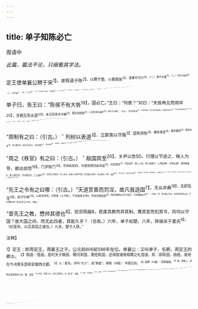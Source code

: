 ```yaml
---
---
---
```

title: 单子知陈必亡
---



周语中

*此篇，篇法不论，只细看其字法。*

定王使单襄公聘于宋<sup>1】。遂假道于陈<sup>2】，以聘于楚。火朝觌矣<sup>3】，道茀不可行<sup>4】，（一。）候不在疆<sup>5】，（二。）司空不视涂<sup>6】，（三。）泽不陂<sup>7】，（四。）川不梁<sup>8】，（五。为下辰角见一段案。）野有庾积<sup>9】，（六。）场功未毕<sup>10】，（七。）道无列树，（八。）垦田若薮<sup>11】，（九。为下周制有之一段案。）膳宰不致饩<sup>12】，（十。）司里不授馆<sup>13】，（十一。）国无寄寓<sup>14】，（十二。）县无旅合<sup>15】，（十三。为下周之秩官一段案。）民将筑台于夏氏<sup>16】。（十四。）及陈，陈灵公与孔宁、仪行父南冠以如夏氏<sup>17】，留宾不见<sup>18】。（十五。为下先王之令一段案。）

单子归，告王曰：“陈侯不有大咎<sup>19】，国必亡。”王曰：“何故？”对曰：“夫辰角见而雨毕<sup>20】，天根见而水涸<sup>20】，本见而草木节解<sup>2】，驷见而陨霜<sup>2】，火见而清风戒寒<sup>20】。故先王之教曰：（引古。）“雨毕而除道<sup>2】，水涸而成梁，草木节解而备藏＠，陨霜而冬裘具<sup>20】，清风至而修城郭宫室<sup>20】。”故《夏令》曰<sup>20】：（再引古。）＂九月除道，十月成梁。＇其时儆曰<sup>3】：“收而场功<sup>20】，待而畚梮<sup>2】，营室之中<sup>3】，土功其始<sup>3】。火之初见，期于司里<sup>5】。”此先王所以不用财贿，而广施德于天下者也。今陈国（入今陈。）火朝觌矣，而道路若塞，野场若弃，泽不陂障，川无舟梁，是废先王之教也。（一结。）

“周制有之曰：（引古。）＇列树以表道<sup>3】，立鄙食以守路<sup>3】.国有郊牧<sup>3】，疆有寓望<sup>2】，薮有圃草<sup>4】，囿有林池<sup>11】，所以御灾也。其余无非谷土，民无悬耜<sup>17】，野无奥草<sup>3】。不夺民时，不蔑民功<sup>4】，有优无匮<sup>5】，有逸无罢<sup>6】。国有班事<sup>17】，县有序民<sup>18】。今陈国（入今陈。）道路不可知，田在草间，功成而不收，民罢于逸乐，是弃先王之法制也。（二结。）

“周之《秩官》有之曰：（引古。）＇敌国宾至<sup>20】，关尹以告5D，行理以节逆之，候人为导，卿出郊劳<sup>19】，门尹除门<sup>14】，宗祝执祀的，司里授馆司徒具徒<sup>5】，司空视涂<sup>7】，司寇诘奸，虞人人材，甸人积薪＠，火师监燎6，水师监溜®，膳宰致饔6，廪人献饩的，司马陈刍6，工人展车<sup>16】，百官各以物至＠，宾人如归。是故小大莫不怀爱。其贵国之宾至6，则以班加一等6，益虔<sup>20】。至于王吏，则皆官正莅事<sup>7】，上卿监之。若王巡狩，则君亲监之。今虽朝也不才<sup>2】，（入今陈。）有分族于周，承王命以为过宾于陈，而司事莫至，是蔑先王之官。（三结。）

“先王之令有之曰哪：（引古。）“天道赏善而罚淫，故凡我造国<sup>7】，无从非彝<sup>18】，无即慆淫<sup>19】，各守尔典<sup>20】，以承天休领。今陈侯（入今陈。）不念胤续之常8，弃其伉俪妃嫔<sup>3】，而帅其卿佐以淫于夏氏，不亦姨姓矣乎<sup>8】？（四结。）陈，我大姬之后也。弃衮冕而南冠以出，不亦简彝乎爹？是又犯先王之令也。（再结。）

“昔先王之教，懋帅其德也<sup>8】，犹恐陨越8。若废其教而弃其制，蔑其官而犯其令，将何以守国？居大国之间，而无此四者，其能久乎？（总收。）六年，单子如楚。八年，陈侯杀于夏氏<sup>9】。（纪是年，以见其验之速也。）九年，楚子入陈。”

<sup>注释】

<sup>1】定王：即周定王，周襄王之子。公元前606前586年在位。单襄公：又叫单子，名朝，周定王的卿士。
<sup>2】假道：借道。是时天子微弱，聘问宋国，需经陈国，还得按诸侯相聘之礼借道。陈：即陈国，妫姓。故地在今河南东部和安徽西北都。
<sup>3】火：星名，亦叫“大火”，或“商星”。朝觌（di敌）：早晨见到。
<sup>4】道茀（fú福）：草秽塞路。
<sup>5】候：即候人，掌管迎送宾客的小官。疆：边境。
<sup>6】司空：掌管土木、水利工程的官。涂，通“途”，道路。
<sup>7】不陂：不筑堤岸。
<sup>8】梁：渠梁。
<sup>9】庾积：在露天里堆积谷物。
<sup>10】场功：指打谷场上的农活。
<sup>11】兹（yì艺）：犹莳。此句言开垦的田稀少如同莳物一样。
<sup>12】膳宰：掌管饮食的官。饩（xi细）：活的牲口。
<sup>13】司里：掌管宾馆的官。不授馆：不安排宾客起居休息的地方。
<sup>14】寄寓：指旅舍。
<sup>15】旅舍：宾客歇脚的地方。
<sup>16】夏氏：指陈国大夫夏征舒的家。
<sup>17】孔宁、仪行父：陈国的卿士。南冠：指戴楚人的帽子。如：往。此句指陈灵公等君臣三人到夏征舒家与其母夏姬通奸。
<sup>18】宾：指单襄公。
<sup>19】陈侯：指陈灵公。咎：灾祸。
<sup>20】辰：通“晨”。角：星名，即角宿，它在寒露节早晨出现。见：通“现”。雨毕：指雨气尽。
<sup>21】天根：即氐宿（dīxiù堤秀），青龙七宿的第三宿，它在寒露节后五日的早晨出现。涸：竭尽。
<sup>22】本：即氐宿，寒露节后五日出现。而寒露之后十日，阳气尽，因此草木枝叶开始凋谢。草木节解：指寒露后草木枝叶脱落。
<sup>23】驷：即天驷，亦房星名。它在霜降节早晨出现。陨霜：降霜。
<sup>24】清风：指霜降后，清风（即凉风）先至。戒寒：告戒人们准备御寒。
<sup>25】除道：整修道路。
<sup>26】备藏。收藏。据《月令》：“季秋，农事毕收。”意即农作物都收割完毕。所以“备藏”。
<sup>27】具：备办。
<sup>28】郭：外城。官室：古时房屋的通称。
<sup>29】《夏令》：夏朝的月令。
<sup>30】儆：告戒。
<sup>31】而：同“尔”，你。下句“而”同。
<sup>32】㣥（zhì治）：备办。畚（běn本）：畚箕。揭（jú局）：抬土器具。
<sup>33】营室：星名，即定星。它在夏历十月黄昏出现在正南方，正是农事结束，人们开始从事营造房屋的时候。中：正中。
<sup>34】土功：指建筑房屋等事。
<sup>35】期于司里：指建筑等工具会集在司里那里。期：会。
<sup>36】表：标记。此句言列树以标明路的远近。
<sup>37】鄙：四鄙，即城外四乡。古时每隔十里设有房子，房子里备有饮食，以接待往来的客人。
<sup>38】郊牧：《尔雅》：“国外谓之郊，郊外谓之牧。”指都城外有放牧的地方。
<sup>39】疆有离望：在边境上有寄住的房舍和侯望迎送的人。
<sup>40】薮（sǒu叟）有圆革：少水的泽地有茂草。圈：大、多。
<sup>41】囿：园林。
<sup>42】耜（sl饲）：形状似锹的古代农具。
<sup>43】奥草：积草。
<sup>44】蔑：无视、弃。
<sup>45】优：富裕。匮：不足。
<sup>46】罢（pí皮）：疲困。
<sup>47】国有班事：意为都城里做的事井井有条。
<sup>48】序民：百姓按次序轮流服役和休息。
<sup>49】不可知：不能认出。
<sup>50】敌国：指地位相等的国家。
<sup>51】关尹：守关的官，掌管四方来客。
<sup>52】行理：即行人，专司朝觐和聘问的官。节：即瑙节，古时使者的信物。逆：迎。
<sup>53】卿：古时天子、诸侯所属的高级官员。郊劳：据《周礼·聘礼》：“宾至于近郊，使卿朝服，用束帛劳之。”
<sup>54】门尹：管门的官。除门：扫除门庭。
<sup>55】宗：指宗伯，掌邦国祭事典礼的官。祝：即太祝，掌祝辞祈祷之事的官。执祀：执掌祭祀之礼。
<sup>56】司徒：职掌籍田，负责征发徒役的官。
<sup>57】司空：掌管建筑工程和道路的官。视涂：视察道路的险易。
<sup>58】司寇：掌管刑狱、纠察等事的官。诘奸：查问奸盗。
<sup>59】虞人：掌管山泽的官。
<sup>60】甸人：古官名，掌管薪蒸之事。
<sup>61】火师：掌管烧火的人。燎：庭燎，即照明的火烛。
<sup>62】水师：掌水和监督洗涤之事的人。
<sup>63】饔（yōng雍）：熟食。
<sup>64】康人；掌管官府粮米的人。饩（xi戏）：禾米。
<sup>65】司马：掌管圉人养马的官。刍（chú储）：喂牲口的千草。
<sup>66】工人：亦称工师，主管手工业的官。展：察看。
<sup>67】物：事。
<sup>68】贵国：大国。
<sup>69】班：位次。
<sup>70】益虔：更加敬重。
<sup>71】官正：百官之长。莅：临。
<sup>72】朝：单裹公名。
<sup>73】3分族：亲族的分支。指王之族亲。
<sup>74】过宾：过路客人。
<sup>75】蔑：轻视、欺侮。
<sup>76】先王之令：指周文王、周武王制定的制度。
<sup>77】造：为。
<sup>78】非彝：不法。彝：常法。
<sup>79】慆淫：享乐过度。
<sup>80】典：法律制度。
<sup>81】休：吉庆。
<sup>82】胤续：后代。常：纲常，指当时的伦理道德。
<sup>83】伉俪：配偶。
<sup>84】辉佐：指孔宁、仪行父。夏氏：即夏姬。
<sup>85】姨（dú读）姓：污辱妫姓。因陈灵公与夏征舒之母夏姬通奸，夏征舒的父亲夏御叔，是陈国公子夏之子，是陈灵公的从祖父，同是妫姓。而陈灵公与夏姬通奸，则是侄孙与从祖母通奸，故说是续姓。
<sup>86】简彝：怠慢法度。
<sup>87】懋（mào茂）：勉力。
<sup>88】陨越：坠落。
<sup>89】四者：指上文的“教”、“制”、“官”、“令”。
<sup>90】陈侯：即陈灵公。杀于夏氏：指被夏征舒所杀。据《左传·宣公十年》：“陈灵公与孔宁、仪行父饮酒于夏氏。公谓行父曰：“征舒似女。＇对曰：“亦似君。＇征舒病之。公出，自其厩射而杀之。”